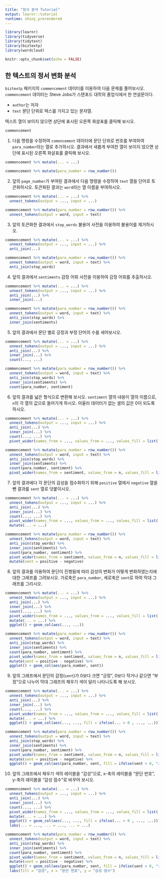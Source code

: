 ```yaml
---
title: "정서 분석 Tutorial"
output: learnr::tutorial
runtime: shiny_prerendered
---
```


```r
library(learnr)
library(tidyverse)
library(tidytext)
library(biztextp)
library(wordcloud)

knitr::opts_chunk$set(echo = FALSE)
```

## 한 텍스트의 정서 변화 분석

`biztextp` 패키지의 `commencement` 데이터를 이용하여 다음 문제를 풀어보시오. `commencement` 데이터는 Steve Jobs가 스탠포드 대학의 졸업식에서 한 연설문이다. 

- `author`는 저자
- `text` 문단 단위로 텍스를 가지고 있는 문자열.

텍스트 열이 보이지 않으면 상단에 표시된 오른쪽 화살표를 클릭해 보시오. 

```r
commencement 
```

1. 다음 명령을 수정하여 `comencement` 데이터에 문단 단위로 번호를 부여하여 `para_number`라는 열로 추가하시오.
결과에서 새롭게 부여한 열이 보이지 않으면 상단에 표시된 오른쪽 화살표를 클릭해 보시오. 

```r
commencement %>% mutate(... = ...)
```

```r
commencement %>% mutate(para_number = row_number())
```

2. 앞의 `page_number`가 부여된 결과에서 다음 명령을 수정하여 `text` 열을 단어로 토큰화하시오. 토큰화된 결과는 `word`라는 열 이름을 부여하시오. 

```r
commencement %>% mutate(... = ...) %>%
  unnest_tokens(output = ..., input = ...)
```

```r
commencement %>% mutate(para_number = row_number()) %>%
  unnest_tokens(output = word, input = text)
```

3. 앞의 토큰화한 결과에서 `stop_words` 불용어 사전을 이용하여 불용어를 제거하시오.

```r
commencement %>% mutate(... = ...) %>%
  unnest_tokens(output = ..., input = ...) %>%
  anti_join(...)
```

```r
commencement %>% mutate(para_number = row_number()) %>%
  unnest_tokens(output = word, input = text) %>%
  anti_join(stop_words)
```

4. 앞의 결과에서 `sentiments` 감정 어휘 사전을 이용하여 감정 어휘를 추출하시오.

```r
commencement %>% mutate(... = ...) %>%
  unnest_tokens(output = ..., input = ...) %>%
  anti_join(...) %>%
  inner_join(...)
```

```r
commencement %>% mutate(para_number = row_number()) %>%
  unnest_tokens(output = word, input = text) %>%
  anti_join(stop_words) %>%
  inner_join(sentiments)
```

5. 앞의 결과에서 문단 별로 긍정과 부정 단어의 수를 세어보시오.

```r
commencement %>% mutate(... = ...) %>%
  unnest_tokens(output = ..., input = ...) %>%
  anti_join(...) %>%
  inner_join(...) %>%
  count(..., ...)
```

```r
commencement %>% mutate(para_number = row_number()) %>%
  unnest_tokens(output = word, input = text) %>%
  anti_join(stop_words) %>%
  inner_join(sentiments) %>%
  count(para_number, sentiment)
```

6. 앞의 결과를 넓은 형식으로 변환해 보시오. `sentiment` 열의 내용이 열의 이름으로, `n`이 각 열의 값으로 들어가게 하시오. 아울러 데이터가 없는 셀의 값은 0이 되도록 하시오.

```r
commencement %>% mutate(... = ...) %>%
  unnest_tokens(output = ..., input = ...) %>%
  anti_join(...) %>%
  inner_join(...) %>%
  count(..., ...) %>%
  pivot_wider(names_from = ..., values_from = ..., values_fill = list(... = ...))
```

```r
commencement %>% mutate(para_number = row_number()) %>%
  unnest_tokens(output = word, input = text) %>%
  anti_join(stop_words) %>%
  inner_join(sentiments) %>%
  count(para_number, sentiment) %>%
  pivot_wider(names_from = sentiment, values_from = n, values_fill = list(n = 0))
```

7. 앞의 결과에다 각 문단의 감성을 점수화하기 위해 `positive` 열에서 `negative` 열을 뺀 결과를 `sent` 열로 덧붙이시오. 

```r
commencement %>% mutate(... = ...) %>%
  unnest_tokens(output = ..., input = ...) %>%
  anti_join(...) %>%
  inner_join(...) %>%
  count(..., ...) %>%
  pivot_wider(names_from = ..., values_from = ..., values_fill = list(... = ...)) %>%
  mutate(... = ...)
```

```r
commencement %>% mutate(para_number = row_number()) %>%
  unnest_tokens(output = word, input = text) %>%
  anti_join(stop_words) %>%
  inner_join(sentiments) %>%
  count(para_number, sentiment) %>%
  pivot_wider(names_from = sentiment, values_from = n, values_fill = list(n = 0)) %>%
  mutate(sent = positive - negative)
```

8. 앞의 결과를 이용하여 문단이 진행됨에 따라 감성의 변화가 어떻게 변화하였는지에 대한 그래프를 그려보시오. 가로축은 `para_number`, 세로축은 `sent`로 하여 막대 그래프를 그리시오. 

```r
commencement %>% mutate(... = ...) %>%
  unnest_tokens(output = ..., input = ...) %>%
  anti_join(...) %>%
  inner_join(...) %>%
  count(..., ...) %>%
  pivot_wider(names_from = ..., values_from = ..., values_fill = list(... = ...)) %>%
  mutate(... = ...) %>%
  ggplot() + geom_col(aes(..., ...))
```

```r
commencement %>% mutate(para_number = row_number()) %>%
  unnest_tokens(output = word, input = text) %>%
  anti_join(stop_words) %>%
  inner_join(sentiments) %>%
  count(para_number, sentiment) %>%
  pivot_wider(names_from = sentiment, values_from = n, values_fill = list(n = 0)) %>%
  mutate(sent = positive - negative) %>%
  ggplot() + geom_col(aes(para_number, sent))
```

9. 앞의 그래프에서 문단의 감정(`sent`)가 0보다 크면 "긍정", 0보다 작거나 같으면 "부정"으로 나누어 막대 그래프의 채우기 색이 달리 나타나도록 해 보시오.

```r
commencement %>% mutate(... = ...) %>%
  unnest_tokens(output = ..., input = ...) %>%
  anti_join(...) %>%
  inner_join(...) %>%
  count(..., ...) %>%
  pivot_wider(names_from = ..., values_from = ..., values_fill = list(... = ...)) %>%
  mutate(... = ...) %>%
  ggplot() + geom_col(aes(..., ..., fill = ifelse(... > 0 , ..., ...)))  
```

```r
commencement %>% mutate(para_number = row_number()) %>%
  unnest_tokens(output = word, input = text) %>%
  anti_join(stop_words) %>%
  inner_join(sentiments) %>%
  count(para_number, sentiment) %>%
  pivot_wider(names_from = sentiment, values_from = n, values_fill = list(n = 0)) %>%
  mutate(sent = positive - negative) %>%
  ggplot() + geom_col(aes(para_number, sent, fill = ifelse(sent > 0, "긍정", "부정")))
```

10. 앞의 그래프에서 채우기 색의 레이블을 "감성"으로, x-축의 레이블을 "문단 번호", y-축의 레이블을 "감성 점수"로 바꾸어 보시오.

```r
commencement %>% mutate(... = ...) %>%
  unnest_tokens(output = ..., input = ...) %>%
  anti_join(...) %>%
  inner_join(...) %>%
  count(..., ...) %>%
  pivot_wider(names_from = ..., values_from = ..., values_fill = list(... = ...)) %>%
  mutate(... = ...) %>%
  ggplot() + geom_col(aes(..., ..., fill = ifelse(... > 0 , ..., ...))) +
  labs(... = ..., ... = ..., ... = ...)
```

```r
commencement %>% mutate(para_number = row_number()) %>%
  unnest_tokens(output = word, input = text) %>%
  anti_join(stop_words) %>%
  inner_join(sentiments) %>%
  count(para_number, sentiment) %>%
  pivot_wider(names_from = sentiment, values_from = n, values_fill = list(n = 0)) %>%
  mutate(sent = positive - negative) %>%
  ggplot() + geom_col(aes(para_number, sent, fill = ifelse(sent > 0, "긍정", "부정"))) +
  labs(fill = "감성", x = "문단 번호", y = "감성 점수")
```



